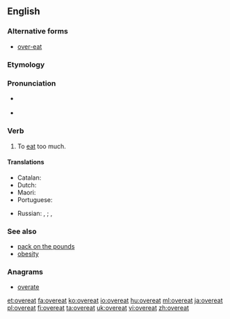 ==English==

===Alternative forms===
*[[over-eat]]

===Etymology===
{{prefix|over|eat}}

===Pronunciation===
* {{a|US}} {{IPA|/ˌoʊvɚˈit/}}
* {{rhymes|iːt}}

===Verb===
{{en-verb|overeats|overeating|overate|overeaten}}

# To [[eat]] too much.

====Translations====
{{trans-top|eat too much}}
* Catalan: {{t+|ca|sobremenjar}}
* Dutch: {{t+|nl|overeten}}
* Maori: {{t|mi|puponga}}
* Portuguese: {{t+|pt|empachar}}
{{trans-mid}}
* Russian: {{t+|ru|объеда́ться|impf|sc=Cyrl}}, {{t+|ru|объе́сться|pf|sc=Cyrl}}; {{t|ru|перееда́ть|impf|sc=Cyrl}}, {{t+|ru|перее́сть|pf|sc=Cyrl}}
{{trans-bottom}}

===See also===
* [[pack on the pounds]]
* [[obesity]]

===Anagrams===
* [[overate#English|overate]]

[[et:overeat]]
[[fa:overeat]]
[[ko:overeat]]
[[io:overeat]]
[[hu:overeat]]
[[ml:overeat]]
[[ja:overeat]]
[[pl:overeat]]
[[fi:overeat]]
[[ta:overeat]]
[[uk:overeat]]
[[vi:overeat]]
[[zh:overeat]]